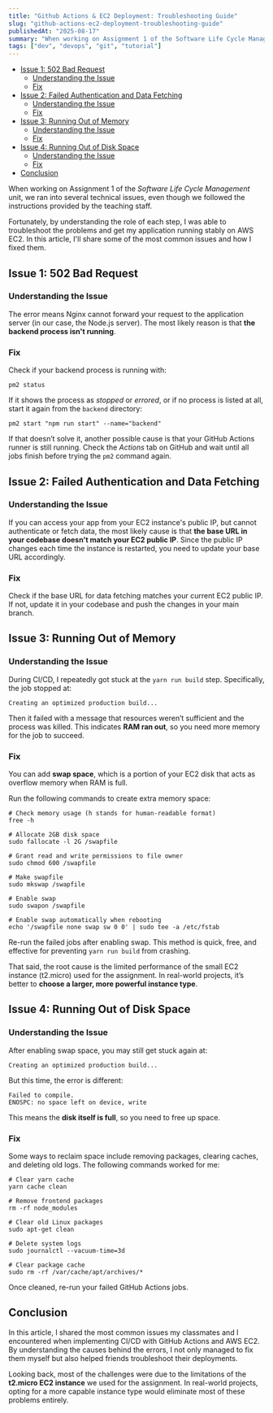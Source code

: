 ```yaml
---
title: "Github Actions & EC2 Deployment: Troubleshooting Guide"
slug: "github-actions-ec2-deployment-troubleshooting-guide"
publishedAt: "2025-08-17"
summary: "When working on Assignment 1 of the Software Life Cycle Management unit, we ran into several technical issues, even though we followed the instructions provided by the teaching staff."
tags: ["dev", "devops", "git", "tutorial"]
---
```


- [Issue 1: 502 Bad Request](#issue-1-502-bad-request)
  - [Understanding the Issue](#understanding-the-issue)
  - [Fix](#fix)
- [Issue 2: Failed Authentication and Data Fetching](#issue-2-failed-authentication-and-data-fetching)
  - [Understanding the Issue](#understanding-the-issue-1)
  - [Fix](#fix-1)
- [Issue 3: Running Out of Memory](#issue-3-running-out-of-memory)
  - [Understanding the Issue](#understanding-the-issue-2)
  - [Fix](#fix-2)
- [Issue 4: Running Out of Disk Space](#issue-4-running-out-of-disk-space)
  - [Understanding the Issue](#understanding-the-issue-3)
  - [Fix](#fix-3)
- [Conclusion](#conclusion)

When working on Assignment 1 of the *Software Life Cycle Management* unit, we ran into several technical issues, even though we followed the instructions provided by the teaching staff.

Fortunately, by understanding the role of each step, I was able to troubleshoot the problems and get my application running stably on AWS EC2. In this article, I'll share some of the most common issues and how I fixed them.
## Issue 1: 502 Bad Request

### Understanding the Issue

The error means Nginx cannot forward your request to the application server (in our case, the Node.js server). The most likely reason is that **the backend process isn't running**.

### Fix

Check if your backend process is running with:

```
pm2 status
```

If it shows the process as _stopped_ or _errored_, or if no process is listed at all, start it again from the `backend` directory:

```
pm2 start "npm run start" --name="backend"
```

If that doesn’t solve it, another possible cause is that your GitHub Actions runner is still running. Check the _Actions_ tab on GitHub and wait until all jobs finish before trying the `pm2` command again.

## Issue 2: Failed Authentication and Data Fetching

### Understanding the Issue

If you can access your app from your EC2 instance's public IP, but cannot authenticate or fetch data, the most likely cause is that **the base URL in your codebase doesn't match your EC2 public IP**. Since the public IP changes each time the instance is restarted, you need to update your base URL accordingly.

### Fix

Check if the base URL for data fetching matches your current EC2 public IP. If not, update it in your codebase and push the changes in your main branch.

## Issue 3: Running Out of Memory

### Understanding the Issue

During CI/CD, I repeatedly got stuck at the `yarn run build` step. Specifically, the job stopped at:

```
Creating an optimized production build...
```

Then it failed with a message that resources weren’t sufficient and the process was killed. This indicates **RAM ran out**, so you need more memory for the job to succeed.

### Fix

You can add **swap space**, which is a portion of your EC2 disk that acts as overflow memory when RAM is full.

Run the following commands to create extra memory space:

```
# Check memory usage (h stands for human-readable format)
free -h

# Allocate 2GB disk space
sudo fallocate -l 2G /swapfile

# Grant read and write permissions to file owner
sudo chmod 600 /swapfile

# Make swapfile
sudo mkswap /swapfile

# Enable swap
sudo swapon /swapfile

# Enable swap automatically when rebooting
echo '/swapfile none swap sw 0 0' | sudo tee -a /etc/fstab
```

Re-run the failed jobs after enabling swap. This method is quick, free, and effective for preventing `yarn run build` from crashing.

That said, the root cause is the limited performance of the small EC2 instance (t2.micro) used for the assignment. In real-world projects, it’s better to **choose a larger, more powerful instance type**.

## Issue 4: Running Out of Disk Space

### Understanding the Issue

After enabling swap space, you may still get stuck again at:

```
Creating an optimized production build...
```

But this time, the error is different:

```
Failed to compile.
ENOSPC: no space left on device, write
```

This means the **disk itself is full**, so you need to free up space.

### Fix

Some ways to reclaim space include removing packages, clearing caches, and deleting old logs. The following commands worked for me:

```
# Clear yarn cache
yarn cache clean

# Remove frontend packages
rm -rf node_modules

# Clear old Linux packages
sudo apt-get clean

# Delete system logs
sudo journalctl --vacuum-time=3d

# Clear package cache
sudo rm -rf /var/cache/apt/archives/*
```

Once cleaned, re-run your failed GitHub Actions jobs.

## Conclusion

In this article, I shared the most common issues my classmates and I encountered when implementing CI/CD with GitHub Actions and AWS EC2. By understanding the causes behind the errors, I not only managed to fix them myself but also helped friends troubleshoot their deployments.

Looking back, most of the challenges were due to the limitations of the **t2.micro EC2 instance** we used for the assignment. In real-world projects, opting for a more capable instance type would eliminate most of these problems entirely.
